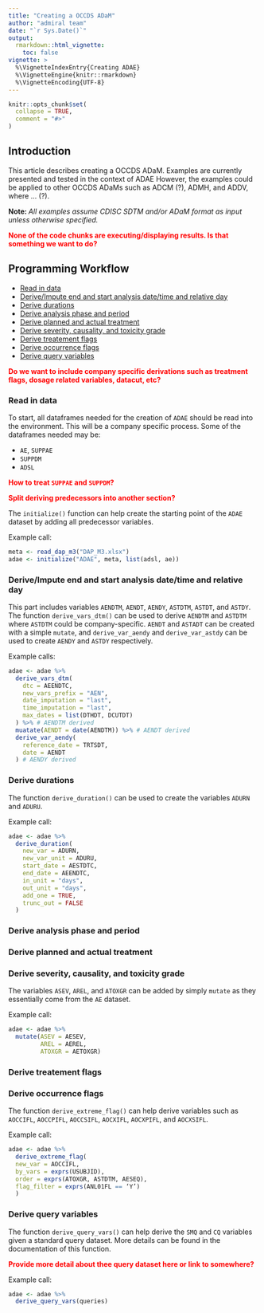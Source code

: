 ```yaml
---
title: "Creating a OCCDS ADaM"
author: "admiral team"
date: "`r Sys.Date()`"
output: 
  rmarkdown::html_vignette:
    toc: false
vignette: >
  %\VignetteIndexEntry{Creating ADAE}
  %\VignetteEngine{knitr::rmarkdown}
  %\VignetteEncoding{UTF-8}
---
```


```r
knitr::opts_chunk$set(
  collapse = TRUE,
  comment = "#>"
)
```

## Introduction

This article describes creating a OCCDS ADaM. Examples are currently 
presented and tested in the context of ADAE  However, the examples could be
applied to other OCCDS ADaMs such as ADCM (?), ADMH, and ADDV, where ... (?).

<b>Note:  </b> </font><i> All examples assume CDISC SDTM and/or ADaM format as input unless 
otherwise specified. </i>

<b> <span style="color: red"> None of the code chunks are executing/displaying
results.  Is that something we want to do? </span> </b>

## Programming Workflow

* [Read in data](#readdata)
* [Derive/Impute end and start analysis date/time and relative day](#datetime)
* [Derive durations](#duration)
* [Derive analysis phase and period](#phase_period)
* [Derive planned and actual treatment](#trtpa)
* [Derive severity, causality, and toxicity grade](#severity)
* [Derive treatement flags](#trtfag)
* [Derive occurrence flags](#occflag)
* [Derive query variables](#query)

<b> <span style="color: red"> Do we want to include company specific derivations 
such as treatment flags, dosage related variables, datacut, etc? </span> </b>

### Read in data {#readdata}

To start, all dataframes needed for the creation of `ADAE` should be read into
the environment. This will be a company specific process. Some of the 
dataframes needed may be:

  * `AE`, `SUPPAE`
  * `SUPPDM`
  * `ADSL`
  
<b> <span style="color: red"> How to treat `SUPPAE` and `SUPPDM`? </span> </b>

<b> <span style="color: red"> Split deriving predecessors into another section? </span> </b>
  
The `initialize()` function can help create the starting point of the `ADAE` 
dataset by adding all predecessor variables.

Example call:

```r
meta <- read_dap_m3("DAP_M3.xlsx")
adae <- initialize("ADAE", meta, list(adsl, ae))
```

### Derive/Impute end and start analysis date/time and relative day {#datetime}

This part includes variables `AENDTM`, `AENDT`, `AENDY`, `ASTDTM`, `ASTDT`, and 
`ASTDY`. 
The function `derive_vars_dtm()` can be used to derive `AENDTM` and 
`ASTDTM` where `ASTDTM` could be company-specific. 
`AENDT` and `ASTADT` can be created with a simple `mutate`, and 
`derive_var_aendy` and `derive_var_astdy` can be used to create 
`AENDY` and `ASTDY` respectively.

Example calls:

```r
adae <- adae %>% 
  derive_vars_dtm(
    dtc = AEENDTC,
    new_vars_prefix = "AEN",
    date_imputation = "last",
    time_imputation = "last",
    max_dates = list(DTHDT, DCUTDT)
  ) %>% # AENDTM derived
  muatate(AENDT = date(AENDTM)) %>% # AENDT derived
  derive_var_aendy(
    reference_date = TRTSDT, 
    date = AENDT
  ) # AENDY derived
```

### Derive durations {#duration}

The function `derive_duration()` can be used to create the variables 
`ADURN` and `ADURU`. 

Example call:

```r
adae <- adae %>%
  derive_duration(
    new_var = ADURN,
    new_var_unit = ADURU,
    start_date = AESTDTC,
    end_date = AEENDTC,
    in_unit = "days",
    out_unit = "days",
    add_one = TRUE,
    trunc_out = FALSE
  )
```

### Derive analysis phase and period {#phase_period}



### Derive planned and actual treatment {#trtpa}



### Derive severity, causality, and toxicity grade {#severity}

The variables `ASEV`, `AREL`, and `ATOXGR` can be added by simply `mutate` as 
they essentially come from the `AE` dataset.

Example call:

```r
adae <- adae %>%
  mutate(ASEV = AESEV, 
         AREL = AEREL, 
         ATOXGR = AETOXGR)
```

### Derive treatement flags {#trtflag}



### Derive occurrence flags {#occflag}

The function `derive_extreme_flag()` can help derive variables such as `AOCCIFL`, 
`AOCCPIFL`, `AOCCSIFL`, `AOCXIFL`, `AOCXPIFL`, and `AOCXSIFL`.

Example call:

```r
adae <- adae %>% 
  derive_extreme_flag(
  new_var = AOCCIFL,
  by_vars = exprs(USUBJID),
  order = exprs(ATOXGR, ASTDTM, AESEQ),
  flag_filter = exprs(ANL01FL == ‘Y’)
  )
```

### Derive query variables {#query}

The function `derive_query_vars()` can help derive the `SMQ` and `CQ` variables 
given a standard query dataset. More details can be found in the documentation 
of this function.

<b> <span style="color: red"> Provide more detail about thee query dataset here or link to somewhere? </span> </b>

Example call:

```r
adae <- adae %>%
  derive_query_vars(queries)
```




